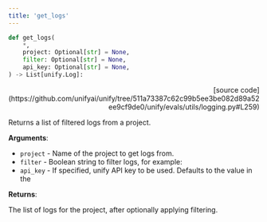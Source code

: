 ```yaml
---
title: 'get_logs'
---
```


```python
def get_logs(
    *,
    project: Optional[str] = None,
    filter: Optional[str] = None,
    api_key: Optional[str] = None,
) -> List[unify.Log]:
```

<p align="right">[source code](https://github.com/unifyai/unify/tree/511a73387c62c99b5ee3be082d89a52ee9cf9de0/unify/evals/utils/logging.py#L259)</p>

Returns a list of filtered logs from a project.

**Arguments**:

- `project` - Name of the project to get logs from.
- `filter` - Boolean string to filter logs, for example:
- `api_key` - If specified, unify API key to be used. Defaults to the value in the



**Returns**:

The list of logs for the project, after optionally applying filtering.